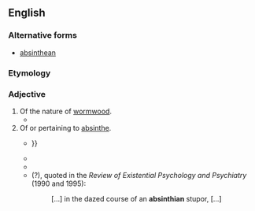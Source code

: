 ==English==

===Alternative forms===
* [[absinthean]] {{q|rare|especially when meaning 'pertaining to absinthe'}}

===Etymology===
{{suffix|en|absinth|ian}}

===Adjective===
{{en-adj}}

# Of the nature of [[wormwood]].
#* {{quote-book|en|passage=Tempering '''absinthian''' bitterness with sweets|author=[[w:Thomas Randolph (poet)|Thomas Randolph]]|year=1652|title=Poems}}
# Of or pertaining to [[absinthe]].
#* {{quote-text|lang=en|year=1904|author=William Henry Rideing|title=How Tyson Came Home: A Story of England and America|page=70|passage=The dim cavernous light depressed him, and the fish gaping and staring sluggishly in the tanks of '''absinthian''' green {{...}}}}
#* {{quote-text|lang=en|year=1908|author=Charles Robert Richet|title=The Pros and cons of vivisection|page=16|passage=The unfortunate dog will, dur- during ten minutes, have had an attack of intoxication and '''absinthian''' epilepsy ; but at the end of an hour he will have recovered completely.}}
#* {{quote-text|lang=en|year=1978|author=Thomas Merton|title=My Argument with the Gestapo: Autobiographical novel|page=227|passage=The skinny shadows of symbolist poets, converts to Catholicism, linger in the '''absinthian''' green of the Boulevard trees.}}
#* (?), quoted in the ''Review of Existential Psychology and Psychiatry'' (1990 and 1995):
#*: [...] in the dazed course of an '''absinthian''' stupor, [...]